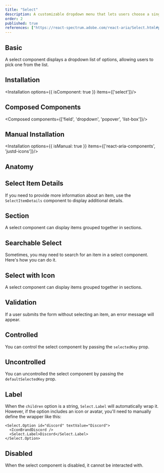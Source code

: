 ```yaml
---
title: "Select"
description: A customizable dropdown menu that lets users choose a single option from a predefined list, optimized for accessibility and usability.
order: 2
published: true
references: ["https://react-spectrum.adobe.com/react-aria/Select.html#props"]
---
```


## Basic

A select component displays a dropdown list of options, allowing users to pick one from the list.
<How minW72 toUse="pickers/select/select-demo" />

## Installation
<Installation options={{ isComponent: true }} items={['select']}/>

## Composed Components
<Composed components={['field', 'dropdown', 'popover', 'list-box']}/>

## Manual Installation

<Installation options={{ isManual: true }} items={['react-aria-components', 'justd-icons']}/>

<SourceCode toShow='select'/>

## Anatomy
<Anatomy show='select-anatomy'/>

## Select Item Details
If you need to provide more information about an item, use the `SelectItemDetails` component to display additional details.
<How minW72 toUse="pickers/select/select-item-details-demo" />

## Section
A select component can display items grouped together in sections.
<How minW72 toUse="pickers/select/select-section-demo" />

## Searchable Select
Sometimes, you may need to search for an item in a select component. Here's how you can do it.
<How minW72 toUse="pickers/select/select-searchable-demo" />

## Select with Icon
A select component can display items grouped together in sections.
<How minW72 toUse="pickers/select/select-with-icon-demo" />

## Validation
If a user submits the form without selecting an item, an error message will appear.
<How minW72 toUse="pickers/select/select-validation-demo" />

## Controlled
You can control the select component by passing the `selectedKey` prop.
<How minW72 toUse="pickers/select/select-controlled-demo" />

## Uncontrolled
You can uncontrolled the select component by passing the `defaultSelectedKey` prop.
<How minW72 toUse="pickers/select/select-uncontrolled-demo" />

## Label
When the `children` option is a string, `Select.Label` will automatically wrap it. However, if the option includes an icon or avatar, you'll need to manually define the wrapper like this:

```
<Select.Option id="discord" textValue="Discord">
  <IconBrandDiscord />
  <Select.Label>Discord</Select.Label>
</Select.Option>
```

## Disabled
When the select component is disabled, it cannot be interacted with.
<How minW72 toUse="pickers/select/select-disabled-demo" />
